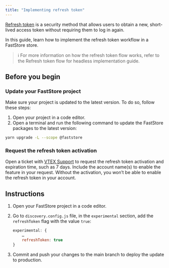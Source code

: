 ```yaml
---
title: "Implementing refresh token"
---
```


[Refresh token](https://developers.vtex.com/docs/guides/refresh-token-flow-for-headless-implementations) is a security method that allows users to obtain a new, short-lived access token without requiring them to log in again.

In this guide, learn how to implement the refresh token workflow in a FastStore store.

> ℹ️ For more information on how the refresh token flow works, refer to the Refresh token flow for headless implementation guide.

## Before you begin

<Steps>

### Update your FastStore project

Make sure your project is updated to the latest version. To do so, follow these steps:

1. Open your project in a code editor.
2. Open a terminal and run the following command to update the FastStore packages to the latest version:

```bash
yarn upgrade -L --scope @faststore
```

### Request the refresh token activation

Open a ticket with [VTEX Support](https://help.vtex.com/en/support) to request the refresh token activation and expiration time, such as 7 days. Include the account name(s) to enable the feature in your request. Without the activation, you won’t be able to enable the refresh token in your account.

</Steps>

## Instructions

1. Open your FastStore project in a code editor.
2. Go to `discovery.config.js` file,  in the `experimental` section, add the `refreshToken` flag with the value `true`:


    ```js discovery.config.js
    experimental: {
        …
        refreshToken: true
    }
    ```

3. Commit and push your changes to the main branch to deploy the update to production.
